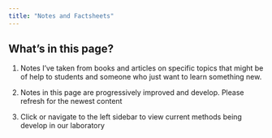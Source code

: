 ```yaml
---
title: "Notes and Factsheets"
---
```


## What's in this page?

1.  Notes I've taken from books and articles on specific topics that might be of help to students and someone who just want to learn something new.

2.  Notes in this page are progressively improved and develop. Please refresh for the newest content

3.  Click or navigate to the left sidebar to view current methods being develop in our laboratory
